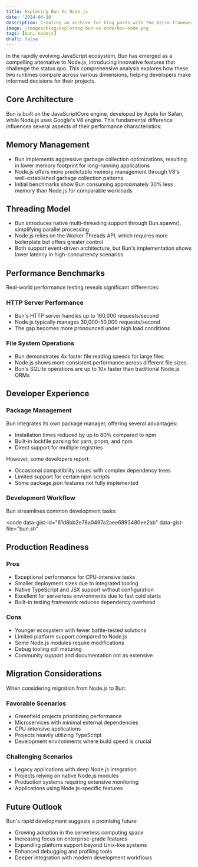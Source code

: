 ```yaml
---
title: Exploring Bun Vs Node.js
date: '2024-04-18'
description: Creating an archive for blog posts with the Astro framework based on a year system.
image: /images/blog/exploring-bun-vs-node/bun-node.png
tags: [bun, nodejs]
draft: false
---
```


In the rapidly evolving JavaScript ecosystem, Bun has emerged as a compelling alternative to Node.js, introducing innovative features that challenge the status quo. This comprehensive analysis explores how these two runtimes compare across various dimensions, helping developers make informed decisions for their projects.

## Core Architecture

Bun is built on the JavaScriptCore engine, developed by Apple for Safari, while Node.js uses Google's V8 engine. This fundamental difference influences several aspects of their performance characteristics:

## Memory Management

- Bun implements aggressive garbage collection optimizations, resulting in lower memory footprint for long-running applications
- Node.js offers more predictable memory management through V8's well-established garbage collection patterns
- Initial benchmarks show Bun consuming approximately 30% less memory than Node.js for comparable workloads

## Threading Model

- Bun introduces native multi-threading support through Bun.spawn(), simplifying parallel processing
- Node.js relies on the Worker Threads API, which requires more boilerplate but offers greater control
- Both support event-driven architecture, but Bun's implementation shows lower latency in high-concurrency scenarios

## Performance Benchmarks

Real-world performance testing reveals significant differences:

### HTTP Server Performance

- Bun's HTTP server handles up to 160,000 requests/second
- Node.js typically manages 30,000-50,000 requests/second
- The gap becomes more pronounced under high load conditions

### File System Operations

- Bun demonstrates 4x faster file reading speeds for large files
- Node.js shows more consistent performance across different file sizes
- Bun's SQLite operations are up to 10x faster than traditional Node.js ORMs

## Developer Experience

### Package Management

Bun integrates its own package manager, offering several advantages:

- Installation times reduced by up to 80% compared to npm
- Built-in lockfile parsing for yarn, pnpm, and npm
- Direct support for multiple registries

However, some developers report:

- Occasional compatibility issues with complex dependency trees
- Limited support for certain npm scripts
- Some package.json features not fully implemented

### Development Workflow

Bun streamlines common development tasks:

<code
	data-gist-id="61d8bb2e78a0497a2aee6893480ee2ab"
	data-gist-file="bun.sh"
></code>

## Production Readiness

### Pros

- Exceptional performance for CPU-intensive tasks
- Smaller deployment sizes due to integrated tooling
- Native TypeScript and JSX support without configuration
- Excellent for serverless environments due to fast cold starts
- Built-in testing framework reduces dependency overhead

### Cons

- Younger ecosystem with fewer battle-tested solutions
- Limited platform support compared to Node.js
- Some Node.js modules require modifications
- Debug tooling still maturing
- Community support and documentation not as extensive

## Migration Considerations

When considering migration from Node.js to Bun:

### Favorable Scenarios

- Greenfield projects prioritizing performance
- Microservices with minimal external dependencies
- CPU-intensive applications
- Projects heavily utilizing TypeScript
- Development environments where build speed is crucial

### Challenging Scenarios

- Legacy applications with deep Node.js integration
- Projects relying on native Node.js modules
- Production systems requiring extensive monitoring
- Applications using Node.js-specific features

## Future Outlook

Bun's rapid development suggests a promising future:

- Growing adoption in the serverless computing space
- Increasing focus on enterprise-grade features
- Expanding platform support beyond Unix-like systems
- Enhanced debugging and profiling tools
- Deeper integration with modern development workflows
